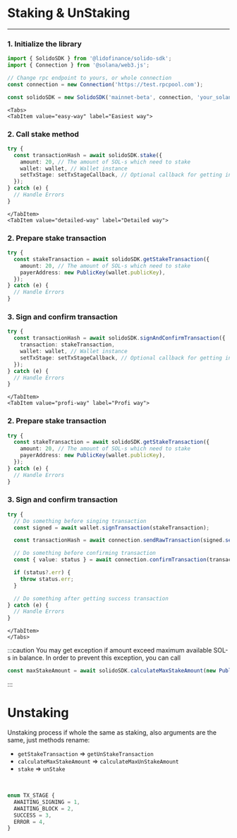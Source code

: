 # Staking & UnStaking

---


### 1. Initialize the library

```ts
import { SolidoSDK } from '@lidofinance/solido-sdk';
import { Connection } from '@solana/web3.js';

// Change rpc endpoint to yours, or whole connection
const connection = new Connection('https://test.rpcpool.com');

const solidoSDK = new SolidoSDK('mainnet-beta', connection, 'your_solana_referral_address');
```

```mdx-code-block
<Tabs>
<TabItem value="easy-way" label="Easiest way">
```

### 2. Call stake method

```ts
try {
  const transactionHash = await solidoSDK.stake({
    amount: 20, // The amount of SOL-s which need to stake
    wallet: wallet, // Wallet instance
    setTxStage: setTxStageCallback, // Optional callback for getting information about transaction stage (see TX_STAGE)
  });
} catch (e) {
  // Handle Errors
}
```

```mdx-code-block
</TabItem>
<TabItem value="detailed-way" label="Detailed way">
```

### 2. Prepare stake transaction

```ts
try {
  const stakeTransaction = await solidoSDK.getStakeTransaction({
    amount: 20, // The amount of SOL-s which need to stake
    payerAddress: new PublicKey(wallet.publicKey),
  });
} catch (e) {
  // Handle Errors
}
```

### 3. Sign and confirm transaction

```ts
try {
  const transactionHash = await solidoSDK.signAndConfirmTransaction({
    transaction: stakeTransaction,
    wallet: wallet, // Wallet instance
    setTxStage: setTxStageCallback, // Optional callback for getting information about transaction stage (see TX_STAGE)
  });
} catch (e) {
  // Handle Errors
}
```

```mdx-code-block
</TabItem>
<TabItem value="profi-way" label="Profi way">
```

### 2. Prepare stake transaction

```ts
try {
  const stakeTransaction = await solidoSDK.getStakeTransaction({
    amount: 20, // The amount of SOL-s which need to stake
    payerAddress: new PublicKey(wallet.publicKey),
  });
} catch (e) {
  // Handle Errors
}
```

### 3. Sign and confirm transaction

```ts
try {
  // Do something before singing transaction
  const signed = await wallet.signTransaction(stakeTransaction);

  const transactionHash = await connection.sendRawTransaction(signed.serialize());

  // Do something before confirming transaction
  const { value: status } = await connection.confirmTransaction(transactionHash);

  if (status?.err) {
    throw status.err;
  }

  // Do something after getting success transaction
} catch (e) {
  // Handle Errors
}
```

```mdx-code-block
</TabItem>
</Tabs>
```

:::caution
You may get exception if amount exceed maximum available SOL-s in balance. In order to prevent this exception, you can call
```ts
const maxStakeAmount = await solidoSDK.calculateMaxStakeAmount(new PublicKey(wallet.publicKey));
```
:::

# Unstaking

Unstaking process if whole the same as staking, also arguments are the same, just methods rename:

- `getStakeTransaction` => `getUnStakeTransaction`
- `calculateMaxStakeAmount` => `calculateMaxUnStakeAmount`
- `stake` => `unStake`

<br />


```ts
enum TX_STAGE {
  AWAITING_SIGNING = 1,
  AWAITING_BLOCK = 2,
  SUCCESS = 3,
  ERROR = 4,
}
```
